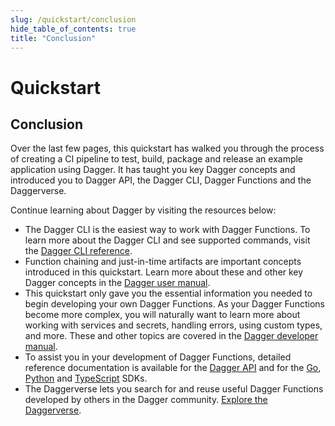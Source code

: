 ```yaml
---
slug: /quickstart/conclusion
hide_table_of_contents: true
title: "Conclusion"
---
```


# Quickstart

## Conclusion

Over the last few pages, this quickstart has walked you through the process of creating a CI pipeline to test, build, package and release an example application using Dagger. It has taught you key Dagger concepts and introduced you to Dagger API, the Dagger CLI, Dagger Functions and the Daggerverse.

Continue learning about Dagger by visiting the resources below:

- The Dagger CLI is the easiest way to work with Dagger Functions. To learn more about the Dagger CLI and see supported commands, visit the [Dagger CLI reference](../reference/979596-cli.mdx).
- Function chaining and just-in-time artifacts are important concepts introduced in this quickstart. Learn more about these and other key Dagger concepts in the [Dagger user manual](../manuals/user/index.mdx).
- This quickstart only gave you the essential information you needed to begin developing your own Dagger Functions. As your Dagger Functions become more complex, you will naturally want to learn more about working with services and secrets, handling errors, using custom types, and more. These and other topics are covered in the [Dagger developer manual](../manuals/developer/index.mdx).
- To assist you in your development of Dagger Functions, detailed reference documentation is available for the [Dagger API](https://docs.dagger.io/api/reference) and for the [Go](https://pkg.go.dev/dagger.io/dagger), [Python](https://dagger-io.readthedocs.org/) and [TypeScript](../reference/typescript/modules.md) SDKs.
- The Daggerverse lets you search for and reuse useful Dagger Functions developed by others in the Dagger community. [Explore the Daggerverse](https://daggerverse.dev).

